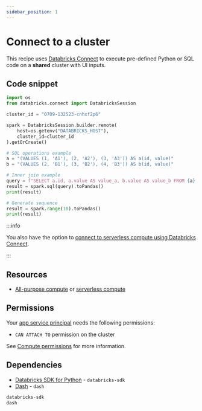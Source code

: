 ```yaml
---
sidebar_position: 1
---
```


# Connect to a cluster

This recipe uses [Databricks Connect](https://docs.databricks.com/en/dev-tools/databricks-connect/python/index.html) to execute pre-defined Python or SQL code on a **shared** cluster with UI inputs.

## Code snippet

```python title="app.py"
import os
from databricks.connect import DatabricksSession

cluster_id = "0709-132523-cnhxf2p6"

spark = DatabricksSession.builder.remote(
    host=os.getenv("DATABRICKS_HOST"),
    cluster_id=cluster_id
).getOrCreate()

# SQL operations example
a = "(VALUES (1, 'A1'), (2, 'A2'), (3, 'A3')) AS a(id, value)"
b = "(VALUES (2, 'B1'), (3, 'B2'), (4, 'B3')) AS b(id, value)"

# Inner join example
query = f"SELECT a.id, a.value AS value_a, b.value AS value_b FROM {a} INNER JOIN {b} ON a.id = b.id"
result = spark.sql(query).toPandas()
print(result)

# Generate sequence
result = spark.range(10).toPandas()
print(result)
```

:::info

You also have the option to [connect to serverless compute using Databricks Connect](https://docs.databricks.com/aws/en/compute/serverless/).

:::

## Resources

- [All-purpose compute](https://docs.databricks.com/aws/en/compute/use-compute) or [serverless compute](https://docs.databricks.com/aws/en/compute/serverless/)

## Permissions

Your [app service principal](https://docs.databricks.com/aws/en/dev-tools/databricks-apps/#how-does-databricks-apps-manage-authorization) needs the following permissions:

- `CAN ATTACH TO` permission on the cluster

See [Compute permissions](https://docs.databricks.com/aws/en/compute/clusters-manage#compute-permissions) for more information.

## Dependencies

- [Databricks SDK for Python](https://pypi.org/project/databricks-sdk/) - `databricks-sdk`
- [Dash](https://pypi.org/project/dash/) - `dash`

```python title="requirements.txt"
databricks-sdk
dash
```
